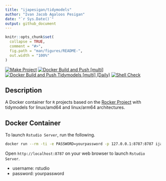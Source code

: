 ```yaml
---
title: "ijapesigan/tidymodels"
author: "Ivan Jacob Agaloos Pesigan"
date: "`r Sys.Date()`"
output: github_document
---
```


<!-- README.md is generated from .setup/readme/README.Rmd. Please edit that file -->

```r
knitr::opts_chunk$set(
  collapse = TRUE,
  comment = "#>",
  fig.path = "man/figures/README-",
  out.width = "100%"
)
```

<!-- badges: start -->
[![Make Project](https://github.com/ijapesigan/docker-tidymodels/actions/workflows/make.yml/badge.svg)](https://github.com/ijapesigan/docker-tidymodels/actions/workflows/make.yml)
[![Docker Build and Push [multi]](https://github.com/ijapesigan/docker-tidymodels/actions/workflows/docker-build-push-multi.yml/badge.svg)](https://github.com/ijapesigan/docker-tidymodels/actions/workflows/docker-build-push-multi.yml)
[![Docker Build and Push Tidymodels [multi] (Daily)](https://github.com/ijapesigan/docker-tidymodels/actions/workflows/docker-build-push-daily-multi-tidymodels.yml/badge.svg)](https://github.com/ijapesigan/docker-tidymodels/actions/workflows/docker-build-push-daily-multi-tidymodels.yml)
[![Shell Check](https://github.com/ijapesigan/docker-tidymodels/actions/workflows/shellcheck.yml/badge.svg)](https://github.com/ijapesigan/docker-tidymodels/actions/workflows/shellcheck.yml)
<!-- badges: end -->

## Description

A Docker container for `R` projects based on the [Rocker Project](https://rocker-project.org/) with tidymodels for linux/amd64 and linux/arm64 architectures.

## Docker Container

To launch `Rstudio Server`, run the following.

```bash
docker run --rm -ti -e PASSWORD=yourpassword -p 127.0.0.1:8787:8787 ijapesigan/tidymodels:main
```

Open `http://localhost:8787` on your web browser to launch `Rstudio Server`.

- username: rstudio
- password: yourpassword
